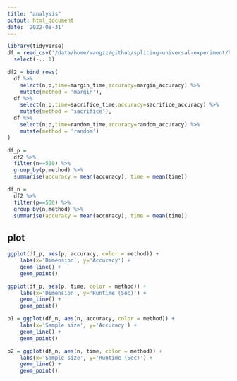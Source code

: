 ```yaml
---
title: "analysis"
output: html_document
date: '2022-08-31'
---
```


```r
library(tidyverse)
df = read_csv('/data/home/wangzz/github/splicing-universal-experiment/hyper_parameter/init_strategy.csv') %>% 
  select(-...1)
```

```r
df2 = bind_rows(
  df %>% 
    select(n,p,time=margin_time,accuracy=margin_accuracy) %>% 
    mutate(method = 'margin'),
  df %>% 
    select(n,p,time=sacrifice_time,accuracy=sacrifice_accuracy) %>% 
    mutate(method = 'sacrifice'),
  df %>% 
    select(n,p,time=random_time,accuracy=random_accuracy) %>% 
    mutate(method = 'random')
) 
```


```r
df_p = 
  df2 %>% 
  filter(n==500) %>% 
  group_by(p,method) %>% 
  summarise(accuracy = mean(accuracy), time = mean(time)) 

df_n = 
  df2 %>% 
  filter(p==500) %>% 
  group_by(n,method) %>% 
  summarise(accuracy = mean(accuracy), time = mean(time))
```

## plot

```r
ggplot(df_p, aes(p, accuracy, color = method)) +
    labs(x='Dimension', y='Accuracy') +
    geom_line() +
    geom_point()
```

```r
ggplot(df_p, aes(p, time, color = method)) +
    labs(x='Dimension', y='Runtime (Sec)') +
    geom_line() +
    geom_point()
```


```r
p1 = ggplot(df_n, aes(n, accuracy, color = method)) +
    labs(x='Sample size', y='Accuracy') +
    geom_line() +
    geom_point()
```

```r
p2 = ggplot(df_n, aes(n, time, color = method)) +
    labs(x='Sample size', y='Runtime (Sec)') +
    geom_line() +
    geom_point()
```


